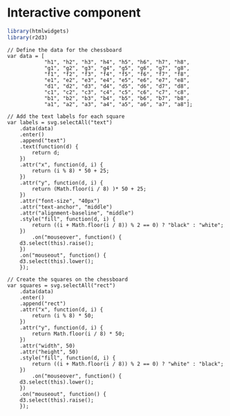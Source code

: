 # Interactive component

```r
library(htmlwidgets)
library(r2d3)
```

```d3

// Define the data for the chessboard
var data = [
            "h1", "h2", "h3", "h4", "h5", "h6", "h7", "h8",
            "g1", "g2", "g3", "g4", "g5", "g6", "g7", "g8",
            "f1", "f2", "f3", "f4", "f5", "f6", "f7", "f8",
            "e1", "e2", "e3", "e4", "e5", "e6", "e7", "e8",
            "d1", "d2", "d3", "d4", "d5", "d6", "d7", "d8",
            "c1", "c2", "c3", "c4", "c5", "c6", "c7", "c8",
            "b1", "b2", "b3", "b4", "b5", "b6", "b7", "b8",
           	"a1", "a2", "a3", "a4", "a5", "a6", "a7", "a8"];

// Add the text labels for each square
var labels = svg.selectAll("text")
    .data(data)
    .enter()
    .append("text")
    .text(function(d) {
        return d;
    })
    .attr("x", function(d, i) {
        return (i % 8) * 50 + 25;
    })
    .attr("y", function(d, i) {
        return (Math.floor(i / 8) )* 50 + 25;
    })
    .attr("font-size", "40px")
    .attr("text-anchor", "middle")
    .attr("alignment-baseline", "middle")
    .style("fill", function(d, i) {
        return ((i + Math.floor(i / 8)) % 2 == 0) ? "black" : "white";
    })
		.on("mouseover", function() {
    d3.select(this).raise();
  	})
    .on("mouseout", function() {
    d3.select(this).lower();
  	});

// Create the squares on the chessboard
var squares = svg.selectAll("rect")
    .data(data)
    .enter()
    .append("rect")
    .attr("x", function(d, i) {
        return (i % 8) * 50;
    })
    .attr("y", function(d, i) {
        return Math.floor(i / 8) * 50;
    })
    .attr("width", 50)
    .attr("height", 50)
    .style("fill", function(d, i) {
        return ((i + Math.floor(i / 8)) % 2 == 0) ? "white" : "black";
    })
		.on("mouseover", function() {
    d3.select(this).lower();
  	})
    .on("mouseout", function() {
    d3.select(this).raise();
  	});
```